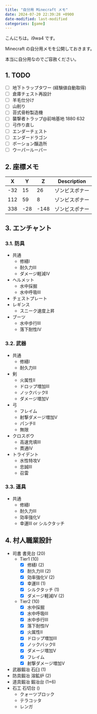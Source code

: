 ```yaml
---
title: "自分用 Minecraft メモ"
date: 2024-07-20 22:39:28 +0900
date-modified: last-modified
categories: [game]
---
```


こんにちは。i9wa4 です。

Minecraft の自分用メモを公開しておきます。

本当に自分用なのでご容赦ください。

## 1. TODO

- [ ] 地下トラップタワー (経験値自動取得)
- [ ] 倉庫チェスト再設計
- [ ] 羊毛仕分け
- [ ] 山削り
- [ ] 苔式骨粉製造機
- [ ] 襲撃者トラップ@前哨基地 1880 632
- [ ] 弓作り直し
- [ ] エンダーチェスト
- [ ] エンダードラゴン
- [ ] ポーション醸造所
- [ ] ウーパールーパー

## 2. 座標メモ

| X   | Y   | Z    | Description    |
| --- | --- | ---  | ---            |
| -32 | 15  | 26   | ゾンビスポナー |
| 112 | 59  | 8    | ゾンビスポナー |
| 338 | -28 | -148 | ゾンビスポナー |

## 3. エンチャント

### 3.1. 防具

- 共通
    - 修繕I
    - 耐久力III
    - ダメージ軽減IV
- ヘルメット
    - 水中採掘
    - 水中呼吸III
- チェストプレート
- レギンス
    - スニーク速度上昇
- ブーツ
    - 水中歩行III
    - 落下耐性IV

### 3.2. 武器

- 共通
    - 修繕I
    - 耐久力III
- 剣
    - 火属性II
    - ドロップ増加III
    - ノックバックII
    - ダメージ増加V
- 弓
    - フレイム
    - 射撃ダメージ増加V
    - パンチII
    - 無限
- クロスボウ
    - 高速充填III
    - 貫通IV
- トライデント
    - 水性特攻V
    - 忠誠III
    - 召雷

### 3.3. 道具

- 共通
    - 修繕I
    - 耐久力III
    - 効率強化V
    - 幸運III or シルクタッチ

## 4. 村人職業設計

- 司書 書見台 (20)
    - Tier1 (10)
        - [x] 修繕I (2)
        - [x] 耐久力III (2)
        - [x] 効率強化V (2)
        - [x] 幸運III (1)
        - [x] シルクタッチ (1)
        - [x] ダメージ軽減IV (2)
    - Tier2 (10)
        - [x] 水中採掘
        - [x] 水中呼吸III
        - [x] 水中歩行III
        - [x] 落下耐性IV
        - [x] 火属性II
        - [x] ドロップ増加III
        - [x] ノックバックII
        - [x] ダメージ増加V
        - [x] フレイム
        - [x] 射撃ダメージ増加V
- 武器鍛冶 石臼 (1)
- 防具鍛冶 溶鉱炉 (2)
- 道具鍛冶 鍛冶台 (1+6)
- 石工 石切台  ()
    - クォーツブロック
    - テラコッタ
    - レンガ

